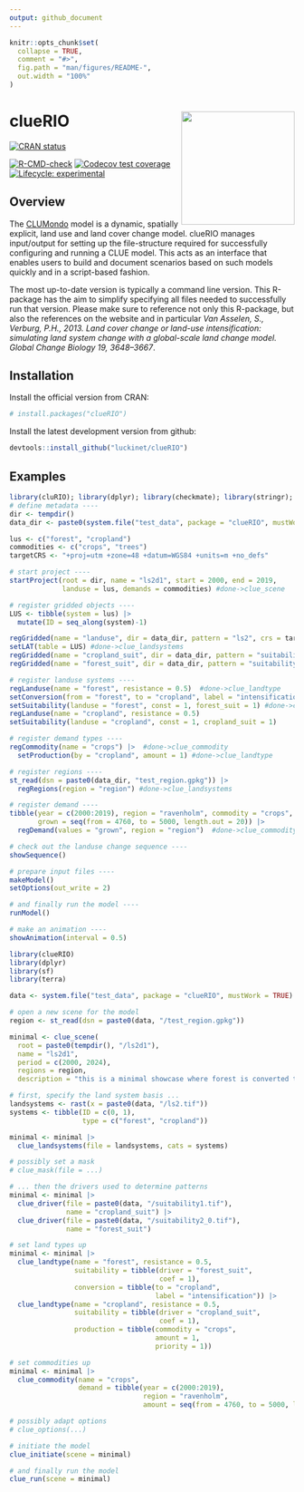 ```yaml
---
output: github_document
---
```


<!-- README.md is generated from README.Rmd. Please edit that file -->

```r
knitr::opts_chunk$set(
  collapse = TRUE,
  comment = "#>",
  fig.path = "man/figures/README-",
  out.width = "100%"
)
```

# clueRIO <a href='https://github.com/luckinet/cluerio/'><img src='man/figures/logo.svg' align="right" height="200" /></a>

<!-- badges: start -->
[![CRAN status](https://www.r-pkg.org/badges/version/cluerio)](https://CRAN.R-project.org/package=cluerio)

[![R-CMD-check](https://github.com/luckinet/cluerio/actions/workflows/R-CMD-check.yaml/badge.svg)](https://github.com/luckinet/cluerio/actions/workflows/R-CMD-check.yaml)
[![Codecov test coverage](https://codecov.io/gh/luckinet/cluerio/branch/main/graph/badge.svg)](https://app.codecov.io/gh/luckinet/cluerio?branch=main)
[![Lifecycle: experimental](https://img.shields.io/badge/lifecycle-experimental-orange.svg)](https://lifecycle.r-lib.org/articles/stages.html#experimental)
<!-- badges: end -->

## Overview

The [CLUMondo](https://www.environmentalgeography.nl/site/data-models/models/clumondo-model/) model is a dynamic, spatially explicit, land use and land cover change model. clueRIO manages input/output for setting up the file-structure required for successfully configuring and running a CLUE model. This acts as an interface that enables users to build and document scenarios based on such models quickly and in a script-based fashion.

The most up-to-date version is typically a command line version. This R-package has the aim to simplify specifying all files needed to successfully run that version. Please make sure to reference not only this R-package, but also the references on the website and in particular *Van Asselen, S., Verburg, P.H., 2013. Land cover change or land-use intensification: simulating land system change with a global-scale land change model. Global Change Biology 19, 3648–3667*.

## Installation

Install the official version from CRAN:

```r
# install.packages("clueRIO")
```

Install the latest development version from github:

```r
devtools::install_github("luckinet/clueRIO")
```


## Examples

```r
library(cluRIO); library(dplyr); library(checkmate); library(stringr); library(sf)
# define metadata ----
dir <- tempdir()
data_dir <- paste0(system.file("test_data", package = "clueRIO", mustWork = TRUE), "/")

lus <- c("forest", "cropland")
commodities <- c("crops", "trees")
targetCRS <- "+proj=utm +zone=48 +datum=WGS84 +units=m +no_defs"

# start project ----
startProject(root = dir, name = "ls2d1", start = 2000, end = 2019,
             landuse = lus, demands = commodities) #done->clue_scene

# register gridded objects ----
LUS <- tibble(system = lus) |> 
  mutate(ID = seq_along(system)-1)

regGridded(name = "landuse", dir = data_dir, pattern = "ls2", crs = targetCRS) #done->clue_landsystems
setLAT(table = LUS) #done->clue_landsystems
regGridded(name = "cropland_suit", dir = data_dir, pattern = "suitability1.tif", crs = targetCRS) #done->clue_driver
regGridded(name = "forest_suit", dir = data_dir, pattern = "suitability2_0.tif", crs = targetCRS)

# register landuse systems ----
regLanduse(name = "forest", resistance = 0.5)  #done->clue_landtype
setConversion(from = "forest", to = "cropland", label = "intensification")  #done->clue_landtype
setSuitability(landuse = "forest", const = 1, forest_suit = 1) #done->clue_landtype
regLanduse(name = "cropland", resistance = 0.5) 
setSuitability(landuse = "cropland", const = 1, cropland_suit = 1)

# register demand types ----
regCommodity(name = "crops") |>  #done->clue_commodity
  setProduction(by = "cropland", amount = 1) #done->clue_landtype

# register regions ----
st_read(dsn = paste0(data_dir, "test_region.gpkg")) |> 
  regRegions(region = "region") #done->clue_landsystems

# register demand ----
tibble(year = c(2000:2019), region = "ravenholm", commodity = "crops",
       grown = seq(from = 4760, to = 5000, length.out = 20)) |> 
  regDemand(values = "grown", region = "region")  #done->clue_commodity

# check out the landuse change sequence ----
showSequence()

# prepare input files ----
makeModel()
setOptions(out_write = 2)

# and finally run the model ----
runModel()

# make an animation ----
showAnimation(interval = 0.5)
```


```r
library(clueRIO)
library(dplyr)
library(sf)
library(terra)

data <- system.file("test_data", package = "clueRIO", mustWork = TRUE)

# open a new scene for the model
region <- st_read(dsn = paste0(data, "/test_region.gpkg"))

minimal <- clue_scene(
  root = paste0(tempdir(), "/ls2d1"), 
  name = "ls2d1", 
  period = c(2000, 2024),
  regions = region,
  description = "this is a minimal showcase where forest is converted to cropland to produce crops.")

# first, specify the land system basis ...
landsystems <- rast(x = paste0(data, "/ls2.tif"))
systems <- tibble(ID = c(0, 1), 
                  type = c("forest", "cropland"))

minimal <- minimal |> 
  clue_landsystems(file = landsystems, cats = systems)

# possibly set a mask
# clue_mask(file = ...)

# ... then the drivers used to determine patterns
minimal <- minimal |> 
  clue_driver(file = paste0(data, "/suitability1.tif"), 
              name = "cropland_suit") |> 
  clue_driver(file = paste0(data, "/suitability2_0.tif"), 
              name = "forest_suit")

# set land types up
minimal <- minimal |> 
  clue_landtype(name = "forest", resistance = 0.5,
                suitability = tibble(driver = "forest_suit", 
                                     coef = 1),
                conversion = tibble(to = "cropland",
                                    label = "intensification")) |> 
  clue_landtype(name = "cropland", resistance = 0.5,
                suitability = tibble(driver = "cropland_suit", 
                                     coef = 1), 
                production = tibble(commodity = "crops", 
                                    amount = 1,
                                    priority = 1))

# set commodities up
minimal <- minimal |> 
  clue_commodity(name = "crops", 
                 demand = tibble(year = c(2000:2019), 
                                 region = "ravenholm", 
                                 amount = seq(from = 4760, to = 5000, length.out = 20)))

# possibly adapt options
# clue_options(...)

# initiate the model
clue_initiate(scene = minimal)

# and finally run the model
clue_run(scene = minimal)
```


